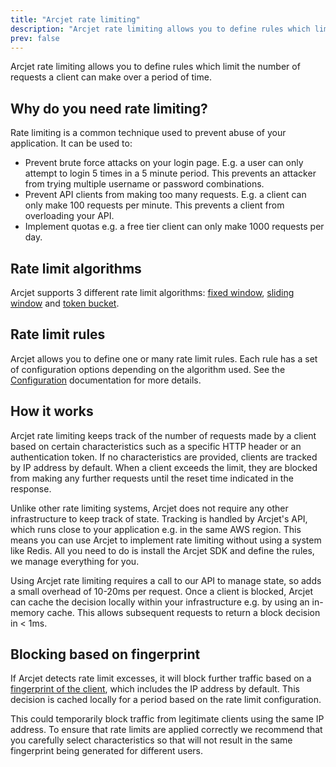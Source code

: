 ```yaml
---
title: "Arcjet rate limiting"
description: "Arcjet rate limiting allows you to define rules which limit the number of requests a client can make over a period of time."
prev: false
---
```



Arcjet rate limiting allows you to define rules which limit the number of
requests a client can make over a period of time.

<WhatIsArcjet />

## Why do you need rate limiting?

Rate limiting is a common technique used to prevent abuse of your application.
It can be used to:

- Prevent brute force attacks on your login page. E.g. a user can only attempt
  to login 5 times in a 5 minute period. This prevents an attacker from trying
  multiple username or password combinations.
- Prevent API clients from making too many requests. E.g. a client can only make
  100 requests per minute. This prevents a client from overloading your API.
- Implement quotas e.g. a free tier client can only make 1000 requests per day.

## Rate limit algorithms

Arcjet supports 3 different rate limit algorithms: [fixed
window](/rate-limiting/algorithms#fixed-window), [sliding
window](/rate-limiting/algorithms#sliding-window) and [token
bucket](/rate-limiting/algorithms#token-bucket).

## Rate limit rules

Arcjet allows you to define one or many rate limit rules. Each rule has a set of
configuration options depending on the algorithm used. See the
[Configuration](/rate-limiting/configuration) documentation for more details.

## How it works

Arcjet rate limiting keeps track of the number of requests made by a client
based on certain characteristics such as a specific HTTP header or an
authentication token. If no characteristics are provided, clients are tracked by
IP address by default. When a client exceeds the limit, they are blocked from
making any further requests until the reset time indicated in the response.

Unlike other rate limiting systems, Arcjet does not require any other
infrastructure to keep track of state. Tracking is handled by Arcjet's API,
which runs close to your application e.g. in the same AWS region. This means you
can use Arcjet to implement rate limiting without using a system like Redis. All
you need to do is install the Arcjet SDK and define the rules, we manage
everything for you.

Using Arcjet rate limiting requires a call to our API to manage state, so adds a
small overhead of 10-20ms per request. Once a client is blocked, Arcjet can
cache the decision locally within your infrastructure e.g. by using an in-memory
cache. This allows subsequent requests to return a block decision in < 1ms.

## Blocking based on fingerprint

If Arcjet detects rate limit excesses, it will block further traffic based on a
[fingerprint of the client](/architecture#fingerprinting), which includes the IP
address by default. This decision is cached locally for a period based on the
rate limit configuration.

This could temporarily block traffic from legitimate clients using the same IP
address. To ensure that rate limits are applied correctly we recommend that you
carefully select characteristics so that will not result in the same fingerprint
being generated for different users.

<Comments />
